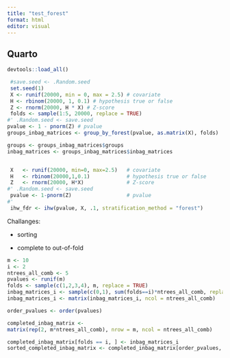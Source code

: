 ```yaml
---
title: "test_forest"
format: html
editor: visual
---
```


## Quarto

```r
devtools::load_all()
```

```r
 #save.seed <- .Random.seed
 set.seed(1)
 X <- runif(20000, min = 0, max = 2.5) # covariate
 H <- rbinom(20000, 1, 0.1) # hypothesis true or false
 Z <- rnorm(20000, H * X) # Z-score
 folds <- sample(1:5, 20000, replace = TRUE)
#' .Random.seed <- save.seed
pvalue <- 1 - pnorm(Z) # pvalue
groups_inbag_matrices <- group_by_forest(pvalue, as.matrix(X), folds)
```

```r
groups <- groups_inbag_matrices$groups
inbag_matrices <- groups_inbag_matrices$inbag_matrices
```

```r

```

```r
 X   <- runif(20000, min=0, max=2.5)   # covariate
 H   <- rbinom(20000,1,0.1)            # hypothesis true or false
 Z   <- rnorm(20000, H*X)              # Z-score
#' .Random.seed <- save.seed
 pvalue <- 1-pnorm(Z)                  # pvalue
#'
 ihw_fdr <- ihw(pvalue, X, .1, stratification_method = "forest")  
```

Challanges:

-   sorting

-   complete to out-of-fold

```r
m <- 10
i <- 2
ntrees_all_comb <- 5
pvalues <- runif(m)
folds <- sample(c(1,2,3,4), m, replace = TRUE)
inbag_matrices_i <- sample(c(0,1), sum(folds==i)*ntrees_all_comb, replace = TRUE)
inbag_matrices_i <- matrix(inbag_matrices_i, ncol = ntrees_all_comb)
```

```r
order_pvalues <- order(pvalues)

completed_inbag_matrix <- 
matrix(rep(2, m*ntrees_all_comb), nrow = m, ncol = ntrees_all_comb)

completed_inbag_matrix[folds == i, ] <- inbag_matrices_i
sorted_completed_inbag_matrix <- completed_inbag_matrix[order_pvalues, , drop = FALSE]
```
